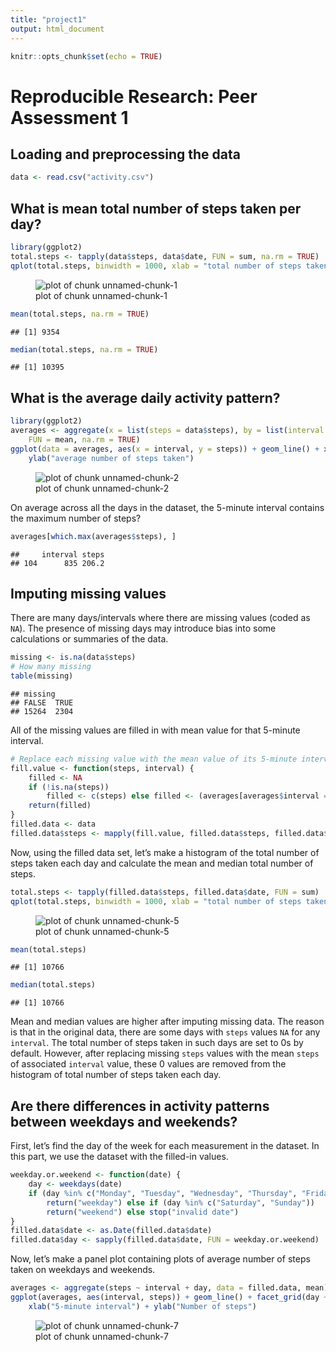 ---
title: "project1"
output: html_document
---

```{r setup, include=FALSE}
knitr::opts_chunk$set(echo = TRUE)
```

# Reproducible Research: Peer Assessment 1

## Loading and preprocessing the data

```r
data <- read.csv("activity.csv")
```


## What is mean total number of steps taken per day?

```r
library(ggplot2)
total.steps <- tapply(data$steps, data$date, FUN = sum, na.rm = TRUE)
qplot(total.steps, binwidth = 1000, xlab = "total number of steps taken each day")
```

![plot of chunk unnamed-chunk-1](figure/unnamed-chunk-1.png) 

```r
mean(total.steps, na.rm = TRUE)
```

```
## [1] 9354
```

```r
median(total.steps, na.rm = TRUE)
```

```
## [1] 10395
```


## What is the average daily activity pattern?

```r
library(ggplot2)
averages <- aggregate(x = list(steps = data$steps), by = list(interval = data$interval), 
    FUN = mean, na.rm = TRUE)
ggplot(data = averages, aes(x = interval, y = steps)) + geom_line() + xlab("5-minute interval") + 
    ylab("average number of steps taken")
```

![plot of chunk unnamed-chunk-2](figure/unnamed-chunk-2.png) 


On average across all the days in the dataset, the 5-minute interval contains
the maximum number of steps?

```r
averages[which.max(averages$steps), ]
```

```
##     interval steps
## 104      835 206.2
```


## Imputing missing values

There are many days/intervals where there are missing values (coded as `NA`). The presence of missing days may introduce bias into some calculations or summaries of the data.


```r
missing <- is.na(data$steps)
# How many missing
table(missing)
```

```
## missing
## FALSE  TRUE 
## 15264  2304
```


All of the missing values are filled in with mean value for that 5-minute
interval.


```r
# Replace each missing value with the mean value of its 5-minute interval
fill.value <- function(steps, interval) {
    filled <- NA
    if (!is.na(steps)) 
        filled <- c(steps) else filled <- (averages[averages$interval == interval, "steps"])
    return(filled)
}
filled.data <- data
filled.data$steps <- mapply(fill.value, filled.data$steps, filled.data$interval)
```

Now, using the filled data set, let's make a histogram of the total number of steps taken each day and calculate the mean and median total number of steps.


```r
total.steps <- tapply(filled.data$steps, filled.data$date, FUN = sum)
qplot(total.steps, binwidth = 1000, xlab = "total number of steps taken each day")
```

![plot of chunk unnamed-chunk-5](figure/unnamed-chunk-5.png) 

```r
mean(total.steps)
```

```
## [1] 10766
```

```r
median(total.steps)
```

```
## [1] 10766
```


Mean and median values are higher after imputing missing data. The reason is
that in the original data, there are some days with `steps` values `NA` for 
any `interval`. The total number of steps taken in such days are set to 0s by
default. However, after replacing missing `steps` values with the mean `steps`
of associated `interval` value, these 0 values are removed from the histogram
of total number of steps taken each day.

## Are there differences in activity patterns between weekdays and weekends?
First, let's find the day of the week for each measurement in the dataset. In
this part, we use the dataset with the filled-in values.


```r
weekday.or.weekend <- function(date) {
    day <- weekdays(date)
    if (day %in% c("Monday", "Tuesday", "Wednesday", "Thursday", "Friday")) 
        return("weekday") else if (day %in% c("Saturday", "Sunday")) 
        return("weekend") else stop("invalid date")
}
filled.data$date <- as.Date(filled.data$date)
filled.data$day <- sapply(filled.data$date, FUN = weekday.or.weekend)
```


Now, let's make a panel plot containing plots of average number of steps taken
on weekdays and weekends.

```r
averages <- aggregate(steps ~ interval + day, data = filled.data, mean)
ggplot(averages, aes(interval, steps)) + geom_line() + facet_grid(day ~ .) + 
    xlab("5-minute interval") + ylab("Number of steps")
```

![plot of chunk unnamed-chunk-7](figure/unnamed-chunk-7.png) 







